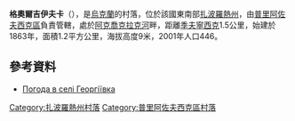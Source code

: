 {{coord|46|37|58|N|35|36|15|E|scale:100000|display=title}}

'''格奧爾吉伊夫卡'''（{{lang-uk|Георгіївка}}），是[[烏克蘭|烏克蘭]]的村落，位於該國東南部[[扎波羅熱州|扎波羅熱州]]，由[[普里阿佐夫西克區|普里阿佐夫西克區]]負責管轄，處於[[阿克喬克拉克河|阿克喬克拉克河]]畔，距離[[季夫寧西克|季夫寧西克]]1.5公里，始建於1863年，面積1.2平方公里，海拔高度9米，2001年人口446。

==參考資料==
* [http://weather.in.ua/ua/zaporozhskaja/5031 Погода в селі Георгіївка] {{Wayback|url=http://weather.in.ua/ua/zaporozhskaja/5031 |date=20111220152645 }}

{{DEFAULTSORT:Георгіївка}}
[[Category:扎波羅熱州村落|Category:扎波羅熱州村落]]
[[Category:普里阿佐夫西克區村落|Category:普里阿佐夫西克區村落]]


{{Zaporizhia-geo-stub}}